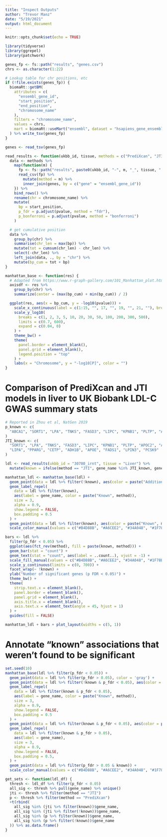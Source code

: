 ```yaml
---
title: "Inspect Outputs"
author: "Trevor Manz"
date: "5/19/2021"
output: html_document
---
```


```r
knitr::opts_chunk$set(echo = TRUE)
```

```r
library(tidyverse)
library(ggrepel)
library(patchwork)

genes_fp <- fs::path("results", "genes.csv")
chrs <- as.character(1:22)

# Lookup table for chr positions, etc
if (!file.exists(genes_fp)) {
  biomaRt::getBM(
    attributes = c(
      "ensembl_gene_id",
      "start_position",
      "end_position",
      "chromosome_name"
    ),
    filters = "chromosome_name",
    values = chrs,
    mart = biomaRt::useMart("ensembl", dataset = "hsapiens_gene_ensembl")
  ) %>% write_tsv(genes_fp)
}

genes <- read_tsv(genes_fp)
```

```r
read_results <- function(ukbb_id, tissue, methods = c("PrediXcan", "JTI")) {
  data <- methods %>%
    map(function(m) {
      fp <- fs::path("results", paste0(ukbb_id, "-", m, "_", tissue, ".csv"))
      read_csv(fp) %>%
        mutate(method = m) %>%
        inner_join(genes, by = c("gene" = "ensembl_gene_id"))
    }) %>%
    bind_rows() %>%
    rename(chr = chromosome_name) %>%
    mutate(
      bp = start_position,
      p_fdr = p.adjust(pvalue, method = "fdr"),
      p_bonferroni = p.adjust(pvalue, method = "bonferroni")
    )

  # get cumulative position
  data %>%
    group_by(chr) %>%
    summarise(chr_len = max(bp)) %>%
    mutate(tot = cumsum(chr_len) - chr_len) %>%
    select(-chr_len) %>%
    left_join(data, ., by = "chr") %>%
    mutate(bp_cum = tot + bp)
}

manhattan_base <- function(res) {
  # Adapted from https://www.r-graph-gallery.com/101_Manhattan_plot.html
  axisdf <- res %>%
    group_by(chr) %>%
    summarize(center = (max(bp_cum) + min(bp_cum)) / 2)

  ggplot(res, aes(x = bp_cum, y = -log10(pvalue))) +
    scale_x_continuous(label = c(1:15, "", 17, "", 19, "", 21, ""), breaks = axisdf$center) +
    scale_y_log10(
      breaks = c(1, 2, 3, 5, 10, 20, 30, 50, 100, 200, 300, 500),
      limits = c(0.7, 600),
      expand = c(0.04, 0)
    ) +
    theme_bw() +
    theme(
      panel.border = element_blank(),
      panel.grid = element_blank(),
      legend.position = "top"
    ) +
    labs(x = "Chromosome", y = "-log10[P]", color = "")
}
```

# Comparison of PrediXcan and JTI models in liver to UK Biobank LDL-C GWAS summary stats
```r
# Reported in Zhou et al, NatGen 2019
p_known <- c(
  "ABCA1", "SORT1", "LPA", "TNKS", "FASD3", "LIPC", "KPNB1", "PLTP", "APOC2"
)
JTI_known <- c(
  "SORT1", "LPA", "TNKS", "FASD3", "LIPC", "KPNB1", "PLTP", "APOC2", "ANGPTL3",
  "LIPA", "PPARG", "CETP", "ADH1B", "APOE", "FADS1", "LPIN3", "PCSK9"
)

ldl <- read_results(ukbb_id = "30780_irnt", tissue = "Liver") %>%
  mutate(known = ifelse(method == "JTI", gene_name %in% JTI_known, gene_name %in% p_known))

manhattan_ldl <- manhattan_base(ldl) +
  geom_point(data = ldl %>% filter(!known), aes(color = paste("Additional", method))) +
  geom_label_repel(
    data = ldl %>% filter(known),
    aes(label = gene_name, color = paste("Known", method)),
    size = 3,
    alpha = 0.9,
    show.legend = FALSE,
    box.padding = 0.5
  ) +
  geom_point(data = ldl %>% filter(known), aes(color = paste("Known", method))) +
  scale_color_manual(values = c("#B4D88B", "#A6CEE2", "#34A048", "#1F78B4"))

bars <- ldl %>%
  filter(p_fdr < 0.05) %>%
  ggplot(aes(fct_rev(method), fill = paste(known, method))) +
  geom_bar(stat = "count") +
  geom_text(stat = "count", aes(label = ..count..), vjust = -1) +
  scale_fill_manual(values = c("#B4D88B", "#A6CEE2", "#34A048", "#1F78B4")) +
  scale_y_continuous(limits = c(0, 700)) +
  facet_wrap(~ !known) +
  ylab("Number of significant genes (p FDR < 0.05)") +
  theme_bw() +
  theme(
    strip.text.x = element_blank(),
    panel.border = element_blank(),
    panel.grid = element_blank(),
    axis.title.x = element_blank(),
    axis.text.x = element_text(angle = 45, hjust = 1)
  ) +
  guides(fill = FALSE)
```
  
```r
manhattan_ldl + bars + plot_layout(widths = c(5, 1))
```


# Annotate "known" associations that weren't found to be significant
```r
set.seed(10)
manhattan_base(ldl %>% filter(p_fdr < 0.05)) +
  geom_point(data = ldl %>% filter(p_fdr > 0.05), color = 'gray') +
  geom_point(data = ldl %>% filter(!known & p_fdr < 0.05), aes(color = paste("Additional", method))) +
  geom_label_repel(
    data = ldl %>% filter(known & p_fdr < 0.05),
    aes(label = gene_name, color = paste("Known", method)),
    size = 3,
    alpha = 0.9,
    show.legend = FALSE,
    box.padding = 0.5
  ) +
  geom_point(data = ldl %>% filter(known & p_fdr < 0.05), aes(color = paste("Known", method))) +
  geom_label_repel(
    data = ldl %>% filter(known & p_fdr > 0.05),
    aes(label = gene_name),
    size = 3,
    alpha = 0.9,
    show.legend = FALSE,
    box.padding = 0.5,
  ) +
  geom_point(data = ldl %>% filter(p_fdr > 0.05 & known)) +
  scale_color_manual(values = c("#B4D88B", "#A6CEE2", "#34A048", "#1F78B4"))
```


```r
get_sets <- function(ldl_df) {
  thresh <- ldl_df %>% filter(p_fdr < 0.05)
  all_sig <- thresh %>% pull(gene_name) %>% unique()
  jti <- thresh %>% filter(method == "JTI")
  p <- thresh %>% filter(method == "PrediXcan")
  +t(rbind(
    all_sig %in% (jti %>% filter(known))$gene_name,
    all_sig %in% (jti %>% filter(!known))$gene_name,
    all_sig %in% (p %>% filter(known))$gene_name,
    all_sig %in% (p %>% filter(!known))$gene_name
  )) %>% as.data.frame()
}
```

